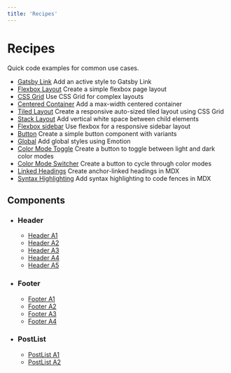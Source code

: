 ```yaml
---
title: 'Recipes'
---
```



# Recipes

Quick code examples for common use cases.

<Cards width={320}>

- [Gatsby Link](/recipes/gatsby-link)
  Add an active style to Gatsby Link
- [Flexbox Layout](/recipes/flexbox-layout)
  Create a simple flexbox page layout
- [CSS Grid](/recipes/css-grid)
  Use CSS Grid for complex layouts
- [Centered Container](/recipes/centered-container)
  Add a max-width centered container
- [Tiled Layout](/recipes/tiled-layout)
  Create a responsive auto-sized tiled layout using CSS Grid
- [Stack Layout](/recipes/stack)
  Add vertical white space between child elements
- [Flexbox sidebar](/recipes/flexbox-sidebar)
  Use flexbox for a responsive sidebar layout
- [Button](/recipes/button)
  Create a simple button component with variants
- [Global](/recipes/global)
  Add global styles using Emotion
- [Color Mode Toggle](/recipes/color-mode-toggle)
  Create a button to toggle between light and dark color modes
- [Color Mode Switcher](/recipes/color-mode-switcher)
  Create a button to cycle through color modes
- [Linked Headings](/recipes/linked-headings)
  Create anchor-linked headings in MDX
- [Syntax Highlighting](/recipes/syntax-highlighting)
  Add syntax highlighting to code fences in MDX

</Cards>

## Components

<Tiles columns={2}>

- ### Header
  - [Header A1](/recipes/header-a1)
  - [Header A2](/recipes/header-a2)
  - [Header A3](/recipes/header-a3)
  - [Header A4](/recipes/header-a4)
  - [Header A5](/recipes/header-a5)
- ### Footer
  - [Footer A1](/recipes/footer-a1)
  - [Footer A2](/recipes/footer-a2)
  - [Footer A3](/recipes/footer-a3)
  - [Footer A4](/recipes/footer-a4)
- ### PostList
  - [PostList A1](/recipes/post-list-a1)
  - [PostList A2](/recipes/post-list-a2)

</Tiles>
